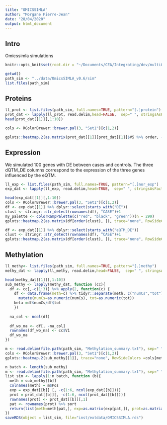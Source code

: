 ```yaml
---
title: "OMICSSIMLA"
author: "Morgane Pierre-Jean"
date: "28/04/2020"
output: html_document
---
```


## Intro
Omicssimla simulations

```r
knitr::opts_knit$set(root.dir = "~/Documents/CEA/Integrating/dev/multiOM/")
```

```r
getwd()
path_sim <- "../data/OmicsSIMLA_v0.6/sim"
list.files(path_sim)
```

## Proteins

```r
ll_prot <- list.files(path_sim, full.names=TRUE, pattern="[.]protein")
prot_dat <- lapply(ll_prot, read.delim,head=FALSE,  sep=" ", stringsAsFactors=FALSE)
head(prot_dat[[1]][,1:10])

cols <- RColorBrewer::brewer.pal(3, "Set1")[c(1,2)]

gplots::heatmap.2(as.matrix(prot_dat[[1]][prot_dat[[1]]$V5 %>% order, -c(1:6, ncol(prot_dat[[1]]))])[, 1:300], trace="none", RowSideColors =cols[prot_dat[[1]]$V5 %>% sort], dendrogram = "col", Rowv = FALSE)

```

## Expression

We simulated 100 genes with DE between cases and controls.
The three dQTM_DE columns correspond to the expression of the three genes influenced by the eQTM.


```r
ll_exp <- list.files(path_sim, full.names=TRUE, pattern="[.]nor_exp")
exp_dat <- lapply(ll_exp, read.delim,head=TRUE,  sep=" ", stringsAsFactors=FALSE)

head(exp_dat[[1]][,1:10])
cols <- RColorBrewer::brewer.pal(3, "Set1")[c(1,2)]
df <- exp_dat[[1]] %>% dplyr::select(starts_with("DE"))
clust <- stringr::str_detect(rownames(df), "CASE")+1 
my_palette <- colorRampPalette(c("red", "black", "green"))(n = 299)
gplots::heatmap.2(as.matrix(df[order(clust), ]), trace="none", RowSideColors =cols[clust%>% sort], dendrogram = "col", Rowv = FALSE, col=my_palette)

```
```r
df <- exp_dat[[1]] %>% dplyr::select(starts_with("eQTM_DE"))
clust <- stringr::str_detect(rownames(df), "CASE")+1 
gplots::heatmap.2(as.matrix(df[order(clust), ]), trace="none", RowSideColors =cols[clust%>% sort], dendrogram = "col", Rowv = FALSE, col=my_palette)

```

## Methylation

```r
ll_methy<- list.files(path_sim, full.names=TRUE, pattern="[.]methy")
methy_dat <- lapply(ll_methy, read.delim,head=FALSE,  sep=" ", stringsAsFactors=FALSE)

head(methy_dat[[1]][,1:10])
sub_methy <- lapply(methy_dat, function (cc){
  df <- cc[,-c(1:3)] %>% apply(2, function(c) {
    df <- data.frame(meth=c) %>% tidyr::separate(meth, c("numCs","tot"), sep=",")%>%
      mutate(numCs=as.numeric(numCs), tot=as.numeric(tot))
    beta =df$numCs/df$tot
    })
  
  na_col <- ncol(df)
  
  df_wo_na <- df[, -na_col]
  rownames(df_wo_na) <- cc$V1
  df_wo_na
})

m <- read.delim(file.path(path_sim, "Methylation_summary.txt"), sep=" ")
cols <- RColorBrewer::brewer.pal(3, "Set1")[c(1,2)]
gplots::heatmap.2(sub_methy[[1]], trace="none", RowSideColors =cols[methy_dat[[1]]$V3], col=my_palette)
```
```r
n_batch <- length(sub_methy)
m <- read.delim(file.path(path_sim, "Methylation_summary.txt"), sep=" ")
list_sim <- lapply(1:n_batch, function (b){
  meth = sub_methy[[b]]
  colnames(meth) = m$Pos
  exp = exp_dat[[b]] [, -c(1:6, ncol(exp_dat[[b]]))]
  prot = prot_dat[[b]][, -c(1:6, ncol(prot_dat[[b]]))]
  rownames(prot) <- prot_dat[[b]][,1]
  pat <- rownames(prot) %>% sort
  return(list(meth=meth[pat,], exp=as.matrix(exp[pat,]), prot=as.matrix(prot[pat,]), methpos=as.character(m$Pos[c(which(m$Metylation_type=="eQTM"), which(m$Theta!=0))])))
})
saveRDS(object = list_sim, file="inst/extdata/OMICSSIMLA.rds")
```


